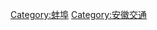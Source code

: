 {{Catnav|頁面分類|各種主題的頁面分類|依中国各省来作的分类|中國各省交通|安徽交通}}

[[Category:蚌埠|Category:蚌埠]]
[[Category:安徽交通|Category:安徽交通]]